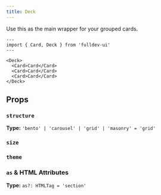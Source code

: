 ```yaml
---
title: Deck
---
```



Use this as the main wrapper for your grouped cards.

```astro live
---
import { Card, Deck } from 'fulldev-ui'
---

<Deck>
  <Card>Card</Card>
  <Card>Card</Card>
  <Card>Card</Card>
</Deck>
```

## Props

### `structure`

**Type:** `'bento' | 'carousel' | 'grid' | 'masonry' = 'grid'`

<StructureProp />

### `size`

<SizeProp />

### `theme`

<ThemeProp />

### `as` & HTML Attributes

**Type:** `as?: HTMLTag = 'section'`

<AsProp />
